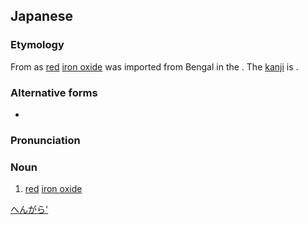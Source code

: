 ==Japanese==
{{wikipedia|lang=ja}}
{{ja-kanjitab|べん|yomi=j|がら}}

===Etymology===
From {{etyl|pt|ja|sort=へんがら'}} {{m|nl|Bengala||[[Bengal]]}} as [[red]] [[iron oxide]] was imported from Bengal in the {{w|Edo period}}. The [[kanji]] is {{ateji|sort=へんがら'}}.

===Alternative forms===
* {{ja-l|紅殻}}

===Pronunciation===
{{ja-pron|acc=h|べんがら|y=j}}

===Noun===
{{ja-noun|べんがら|ベンガラ}}

# [[red]] [[iron oxide]]

[[Category:ja:Inorganic compounds|へんがら']]
